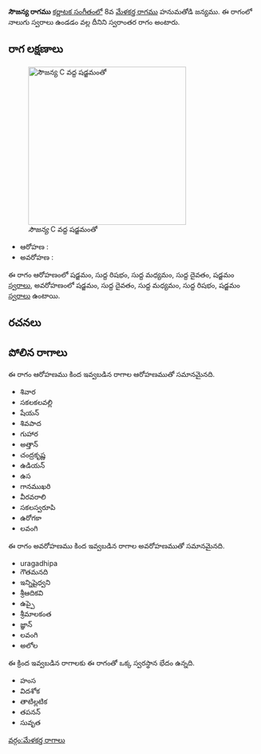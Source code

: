 {{Infobox ragam
	| name          	= సౌజన్య
	| synonym	    	= 
	| mela          	= 
	| chakra        	= 
	| janaka        	= 
	| type          	= స్వరాంతర
	| arohanam      	= {{svaraC|S|R1|M1|D1|S'}} 
	| avarohanam    	= {{svaraC|S'|D1|M1|R1|S}}
	| jeeva         	=
	| chhaya        	=
	| nyasa         	=
	| vishesha      	= 
	| equivalent  		= 
}}
{{కర్ణాటక సంగీత రాగాలు}}
'''సౌజన్య రాగము''' [[కర్ణాటక సంగీతం]]లో 8వ [[మేళకర్త రాగము]] హనుమతోడి జన్యము.  ఈ రాగంలో నాలుగు స్వరాలు ఉండడం వల్ల దీనిని స్వరాంతర రాగం అంటారు.


==రాగ లక్షణాలు==
[[Image:saujanya_kb2wiki.png|thumb|right|316px|''సౌజన్య'' C వద్ద షడ్జమంతో]]

* ఆరోహణ : {{svaraC|S|R1|M1|D1|S'}} 
* అవరోహణ : {{svaraC|S'|D1|M1|R1|S}}

ఈ రాగం ఆరోహణంలో షడ్జమం, సుద్ద  రిషభం, సుద్ద మధ్యమం, సుద్ద దైవతం, షడ్జమం [[స్వరాలు]], అవరోహణంలో షడ్జమం, సుద్ద దైవతం, సుద్ద మధ్యమం, సుద్ద  రిషభం, షడ్జమం [[స్వరాలు]] ఉంటాయి.

==రచనలు==



==పోలిన రాగాలు==
ఈ రాగం ఆరోహణము కింద ఇవ్వబడిన రాగాల ఆరోహణముతో సమానమైనది.
*  శివార
* సకలకలవల్లి
* షేయన్
* శివపాద
* గుహార
* అత్తాన్
* చంద్రకృష్ణ
* ఉడియన్
* ఉస
* గానముఖరి
* వీరవరాలి
* సకలస్వరూపి
* ఉరోగకా
* లవంగి

ఈ రాగం అవరోహణము కింద ఇవ్వబడిన రాగాల అవరోహణముతో సమానమైనది.
* uragadhipa
* గౌతమనది
* ఇన్నిషైధ్వని
* శ్రీఆదికవి
* ఉప్పై
* శ్రీమాలకంత
*  జ్ఞాన్
* లవంగి
* అలోల

ఈ క్రింద ఇవ్వబడిన రాగాలకు ఈ రాగంతో ఒక్క స్వరస్థాన భేదం ఉన్నది.
* హంస
* విదశోక
* తాటిల్లటిక
* తపనన్
* సువృత



[[వర్గం:మేళకర్త రాగాలు]]
